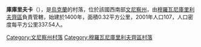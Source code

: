 {{coord|48|34|59|N|27|30|7|E|scale:30000|display=title}}

'''庫庫里夫卡'''（{{lang-uk|Кукурівка}}），是[[烏克蘭|烏克蘭]]的村落，位於該國西南部[[文尼察州|文尼察州]]，由[[穆羅瓦尼庫里利夫齊區|穆羅瓦尼庫里利夫齊區]]負責管轄，始建於1400年，面積0.32平方公里，2001年人口107，人口密度每平方公里337.54人。

[[Category:文尼察州村落|Category:文尼察州村落]]
[[Category:穆羅瓦尼庫里利夫齊區村落|Category:穆羅瓦尼庫里利夫齊區村落]]


{{Vinnytsia-geo-stub}}